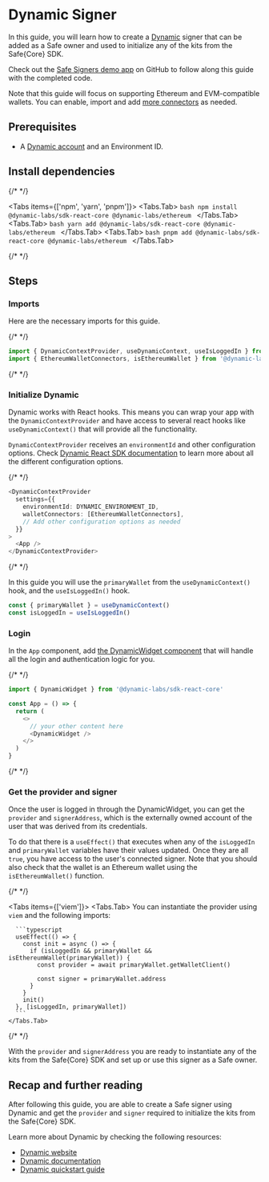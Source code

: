 


# Dynamic Signer

In this guide, you will learn how to create a [Dynamic](https://dynamic.xyz) signer that can be added as a Safe owner and used to initialize any of the kits from the Safe\{Core\} SDK.

Check out the [Safe Signers demo app](https://github.com/5afe/safe-signers) on GitHub to follow along this guide with the completed code.

Note that this guide will focus on supporting Ethereum and EVM-compatible wallets. You can enable, import and add [more connectors](https://docs.dynamic.xyz/chains/enabling-chains#enabling-a-chain-network) as needed.

## Prerequisites

- A [Dynamic account](https://app.dynamic.xyz) and an Environment ID.

## Install dependencies

{/* <!-- vale off --> */}

<Tabs items={['npm', 'yarn', 'pnpm']}>
  <Tabs.Tab>
    ```bash
    npm install @dynamic-labs/sdk-react-core @dynamic-labs/ethereum
    ```
  </Tabs.Tab>
  <Tabs.Tab>
    ```bash
    yarn add @dynamic-labs/sdk-react-core @dynamic-labs/ethereum
    ```
  </Tabs.Tab>
  <Tabs.Tab>
    ```bash
    pnpm add @dynamic-labs/sdk-react-core @dynamic-labs/ethereum
    ```
  </Tabs.Tab>
</Tabs>

{/* <!-- vale on --> */}

## Steps

<Steps>

  ### Imports

  Here are the necessary imports for this guide.

  {/* <!-- vale off --> */}

  ```typescript
  import { DynamicContextProvider, useDynamicContext, useIsLoggedIn } from '@dynamic-labs/sdk-react-core'
  import { EthereumWalletConnectors, isEthereumWallet } from '@dynamic-labs/ethereum'
  ```

  {/* <!-- vale on --> */}

  ### Initialize Dynamic

  Dynamic works with React hooks. This means you can wrap your app with the `DynamicContextProvider` and have access to several react hooks like `useDynamicContext()` that will provide all the functionality.

  `DynamicContextProvider` receives an `environmentId` and other configuration options. Check [Dynamic React SDK documentation](https://docs.dynamic.xyz/sdks/react-sdk/providers/dynamiccontextprovider) to learn more about all the different configuration options.

{/* <!-- vale off --> */}

  ```typescript
  <DynamicContextProvider
    settings={{
      environmentId: DYNAMIC_ENVIRONMENT_ID,
      walletConnectors: [EthereumWalletConnectors],
      // Add other configuration options as needed
    }}
  >
    <App />
  </DynamicContextProvider>
  ```

  {/* <!-- vale on --> */}

  In this guide you will use the `primaryWallet` from the `useDynamicContext()` hook, and the `useIsLoggedIn()` hook.
  
  ```typescript
  const { primaryWallet } = useDynamicContext()
  const isLoggedIn = useIsLoggedIn()
  ```

  ### Login

  In the `App` component, add [the DynamicWidget component](https://docs.dynamic.xyz/sdks/react-sdk/components/dynamicwidget) that will handle all the login and authentication logic for you.

{/* <!-- vale off --> */}

  ```typescript
  import { DynamicWidget } from '@dynamic-labs/sdk-react-core'

  const App = () => {
    return (
      <>
        // your other content here
        <DynamicWidget />
      </>
    )
  }
  ```

  {/* <!-- vale on --> */}

  ### Get the provider and signer

  Once the user is logged in through the DynamicWidget, you can get the `provider` and `signerAddress`, which is the externally owned account of the user that was derived from its credentials.
  
  To do that there is a `useEffect()` that executes when any of the `isLoggedIn` and `primaryWallet` variables have their values updated. Once they are all `true`, you have access to the user's connected signer. Note that you should also check that the wallet is an Ethereum wallet using the `isEthereumWallet()` function.

{/* <!-- vale off --> */}

  <Tabs items={['viem']}>
    <Tabs.Tab>
      You can instantiate the provider using `viem` and the following imports:

      ```typescript
      useEffect(() => {
        const init = async () => {
          if (isLoggedIn && primaryWallet && isEthereumWallet(primaryWallet)) {
            const provider = await primaryWallet.getWalletClient()

            const signer = primaryWallet.address
          }
        }
        init()
      }, [isLoggedIn, primaryWallet])
      ```
    </Tabs.Tab>
  </Tabs>

  {/* <!-- vale on --> */}
  
  With the `provider` and `signerAddress` you are ready to instantiate any of the kits from the Safe\{Core\} SDK and set up or use this signer as a Safe owner.

</Steps>

## Recap and further reading

After following this guide, you are able to create a Safe signer using Dynamic and get the `provider` and `signer` required to initialize the kits from the Safe\{Core\} SDK.

Learn more about Dynamic by checking the following resources:

- [Dynamic website](https://dynamic.xyz)
- [Dynamic documentation](https://docs.dynamic.xyz)
- [Dynamic quickstart guide](https://docs.dynamic.xyz/quickstart)
